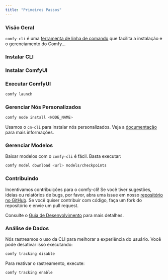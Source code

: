 ```yaml
---
title: "Primeiros Passos"
---
```



### Visão Geral

`comfy-cli` é uma [ferramenta de linha de comando](https://github.com/Comfy-Org/comfy-cli) que facilita a instalação e o gerenciamento do Comfy...

### Instalar CLI

<InstallCli/>

### Instalar ComfyUI

<InstallComfyFromCli/>

### Executar ComfyUI

```bash
comfy launch
```

### Gerenciar Nós Personalizados

```bash
comfy node install <NODE_NAME>
```

Usamos o `cm-cli` para instalar nós personalizados. Veja a [documentação](https://github.com/ltdrdata/ComfyUI-Manager/blob/main/docs/en/cm-cli.md) para mais informações.

### Gerenciar Modelos

Baixar modelos com o `comfy-cli` é fácil. Basta executar:

```bash
comfy model download <url> models/checkpoints
```

### Contribuindo

Incentivamos contribuições para o comfy-cli! Se você tiver sugestões, ideias ou relatórios de bugs, por favor, abra uma issue em nosso [repositório no GitHub](https://github.com/Comfy-Org/comfy-cli/issues). Se você quiser contribuir com código, faça um fork do repositório e envie um pull request.

Consulte o [Guia de Desenvolvimento](https://github.com/Comfy-Org/comfy-cli/blob/main/DEV_README.md) para mais detalhes.

### Análise de Dados

Nós rastreamos o uso da CLI para melhorar a experiência do usuário. Você pode desativar isso executando:

```bash
comfy tracking disable
```

Para reativar o rastreamento, execute:

```bash
comfy tracking enable
```

